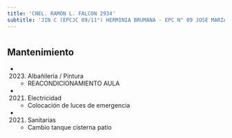 ```yaml
---
title: 'CNEL. RAMON L. FALCON 2934'
subtitle: 'JIN C (EPCJC 09/11°) HERMINIA BRUMANA - EPC N° 09 JOSE MARIA PAZ - ESEA EN DANZA RAMICONE CURSO VOCACIONAL DE FOLKLORE N° 11'
---
```


#


## Mantenimiento

*  (2023) Albañileria / Pintura 
    + REACONDICIONAMIENTO AULA

*  (2021) Electricidad 
    + Colocación de luces de emergencia

*  (2021) Sanitarias 
    + Cambio tanque cisterna patio




